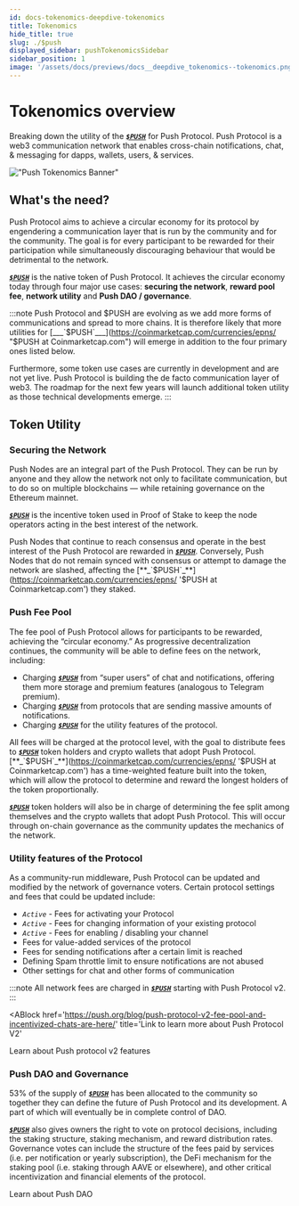 ```yaml
---
id: docs-tokenomics-deepdive-tokenomics
title: Tokenomics
hide_title: true
slug: ./$push
displayed_sidebar: pushTokenomicsSidebar
sidebar_position: 1
image: '/assets/docs/previews/docs__deepdive_tokenomics--tokenomics.png'
---
```


# Tokenomics overview

Breaking down the utility of the [**_`$PUSH`_**](https://coinmarketcap.com/currencies/epns/ '$PUSH at Coinmarketcap.com') for Push Protocol. Push Protocol is a web3 communication network that enables cross-chain notifications, chat, & messaging for dapps, wallets, users, & services.

<head>
  <title>$PUSH Deepdive | Push Tokenomics | Push Documentation</title>
</head>

!["Push Tokenomics Banner"](/assets/docs/tokenomics/deepdive/pushtokenomicslarge.png 'Illustration of Push tokenomics')


## What's the need?

Push Protocol aims to achieve a circular economy for its protocol by engendering a communication layer that is run by the community and for the community. The goal is for every participant to be rewarded for their participation while simultaneously discouraging behaviour that would be detrimental to the network.

[**_`$PUSH`_**](https://coinmarketcap.com/currencies/epns/ '$PUSH at Coinmarketcap.com') is the native token of Push Protocol. It achieves the circular economy today through four major use cases: **securing the network**, **reward pool fee**, **network utility** and **Push DAO / governance**.

:::note
Push Protocol and $PUSH are evolving as we add more forms of communications and spread to more chains. It is therefore likely that more utilities for [___`$PUSH`\_\_\_](https://coinmarketcap.com/currencies/epns/ "$PUSH at Coinmarketcap.com") will emerge in addition to the four primary ones listed below.

Furthermore, some token use cases are currently in development and are not yet live. Push Protocol is building the de facto communication layer of web3. The roadmap for the next few years will launch additional token utility as those technical developments emerge.
:::

## Token Utility

### Securing the Network

Push Nodes are an integral part of the Push Protocol. They can be run by anyone and they allow the network not only to facilitate communication, but to do so on multiple blockchains — while retaining governance on the Ethereum mainnet.

[**_`$PUSH`_**](https://coinmarketcap.com/currencies/epns/ '$PUSH at Coinmarketcap.com') is the incentive token used in Proof of Stake to keep the node operators acting in the best interest of the network.

Push Nodes that continue to reach consensus and operate in the best interest of the Push Protocol are rewarded in [**_`$PUSH`_**](https://coinmarketcap.com/currencies/epns/ '$PUSH at Coinmarketcap.com'). Conversely, Push Nodes that do not remain synced with consensus or attempt to damage the network are slashed, affecting the [**_`$PUSH`_**](https://coinmarketcap.com/currencies/epns/ '$PUSH at Coinmarketcap.com') they staked.

### Push Fee Pool

The fee pool of Push Protocol allows for participants to be rewarded, achieving the “circular economy.” As progressive decentralization continues, the community will be able to define fees on the network, including:

- Charging [**_`$PUSH`_**](https://coinmarketcap.com/currencies/epns/ '$PUSH at Coinmarketcap.com') from “super users” of chat and notifications, offering them more storage and premium features (analogous to Telegram premium).
- Charging [**_`$PUSH`_**](https://coinmarketcap.com/currencies/epns/ '$PUSH at Coinmarketcap.com') from protocols that are sending massive amounts of notifications.
- Charging [**_`$PUSH`_**](https://coinmarketcap.com/currencies/epns/ '$PUSH at Coinmarketcap.com') for the utility features of the protocol.

All fees will be charged at the protocol level, with the goal to distribute fees to [**_`$PUSH`_**](https://coinmarketcap.com/currencies/epns/ '$PUSH at Coinmarketcap.com') token holders and crypto wallets that adopt Push Protocol. [**_`$PUSH`_**](https://coinmarketcap.com/currencies/epns/ '$PUSH at Coinmarketcap.com') has a time-weighted feature built into the token, which will allow the protocol to determine and reward the longest holders of the token proportionally.

[**_`$PUSH`_**](https://coinmarketcap.com/currencies/epns/ '$PUSH at Coinmarketcap.com') token holders will also be in charge of determining the fee split among themselves and the crypto wallets that adopt Push Protocol. This will occur through on-chain governance as the community updates the mechanics of the network.

### Utility features of the Protocol

As a community-run middleware, Push Protocol can be updated and modified by the network of governance voters. Certain protocol settings and fees that could be updated include:

- _*`Active`*_ - Fees for activating your Protocol
- _*`Active`*_ - Fees for changing information of your existing protocol
- _*`Active`*_ - Fees for enabling / disabling your channel
- Fees for value-added services of the protocol
- Fees for sending notifications after a certain limit is reached
- Defining Spam throttle limit to ensure notifications are not abused
- Other settings for chat and other forms of communication

:::note
All network fees are charged in [**_`$PUSH`_**](https://coinmarketcap.com/currencies/epns/ '$PUSH at Coinmarketcap.com') starting with Push Protocol v2.
:::

<ABlock
  href='https://push.org/blog/push-protocol-v2-fee-pool-and-incentivized-chats-are-here/'
  title='Link to learn more about Push Protocol V2'
>
  Learn about Push protocol v2 features
</ABlock>

### Push DAO and Governance

53% of the supply of [**_`$PUSH`_**](https://coinmarketcap.com/currencies/epns/ '$PUSH at Coinmarketcap.com') has been allocated to the community so together they can define the future of Push Protocol and its development. A part of which will eventually be in complete control of DAO.

[**_`$PUSH`_**](https://coinmarketcap.com/currencies/epns/ '$PUSH at Coinmarketcap.com') also gives owners the right to vote on protocol decisions, including the staking structure, staking mechanism, and reward distribution rates. Governance votes can include the structure of the fees paid by services (i.e. per notification or yearly subscription), the DeFi mechanism for the staking pool (i.e. staking through AAVE or elsewhere), and other critical incentivization and financial elements of the protocol.

<ABlock href='/docs/dao' title='Link to learn more about Push DAO'>
  Learn about Push DAO
</ABlock>
